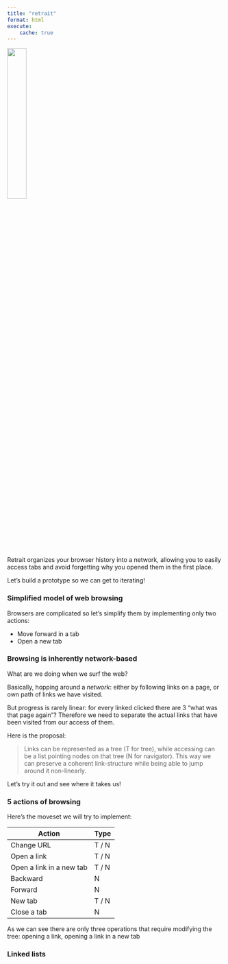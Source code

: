 ```yaml
---
title: "retrait"
format: html
execute: 
    cache: true
---
```


![](./retrait.png){width=30%}

Retrait organizes your browser history into a network, allowing you to easily access tabs and avoid forgetting why you opened them in the first place.

Let's build a prototype so we can get to iterating!

### Simplified model of web browsing

Browsers are complicated so let's simplify them by implementing only two actions:

- Move forward in a tab
- Open a new tab




### Browsing is inherently network-based

What are we doing when we surf the web? 

Basically, hopping around a _network_: either by following links on a page, or own path of links we have visited.

But progress is rarely linear: for every linked clicked there are 3 "what was that page again"? Therefore we need to separate the actual links that have been visited from our access of them.

Here is the proposal:

> Links can be represented as a tree (T for tree), while accessing can be a list pointing nodes on that tree (N for navigator). This way we can preserve a coherent link-structure while being able to jump around it non-linearly.

Let's try it out and see where it takes us!

### 5 actions of browsing

Here's the moveset we will try to implement:

|Action|Type|
|---|---|
|Change URL|T / N|
|Open a link|T / N|
|Open a link in a new tab|T / N|
|Backward|N|
|Forward|N|
|New tab|T / N|
|Close a tab|N|

As we can see there are only three operations that require modifying the tree: opening a link, opening a link in a new tab 

### Linked lists
